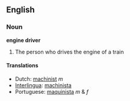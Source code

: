 ==English==
===Noun===
'''engine driver'''

# The person who drives the engine of a train

====Translations====
*Dutch: [[machinist]] ''m''
*[[Interlingua]]: [[machinista]]
*Portuguese: [[maquinista]] ''m'' & ''f''